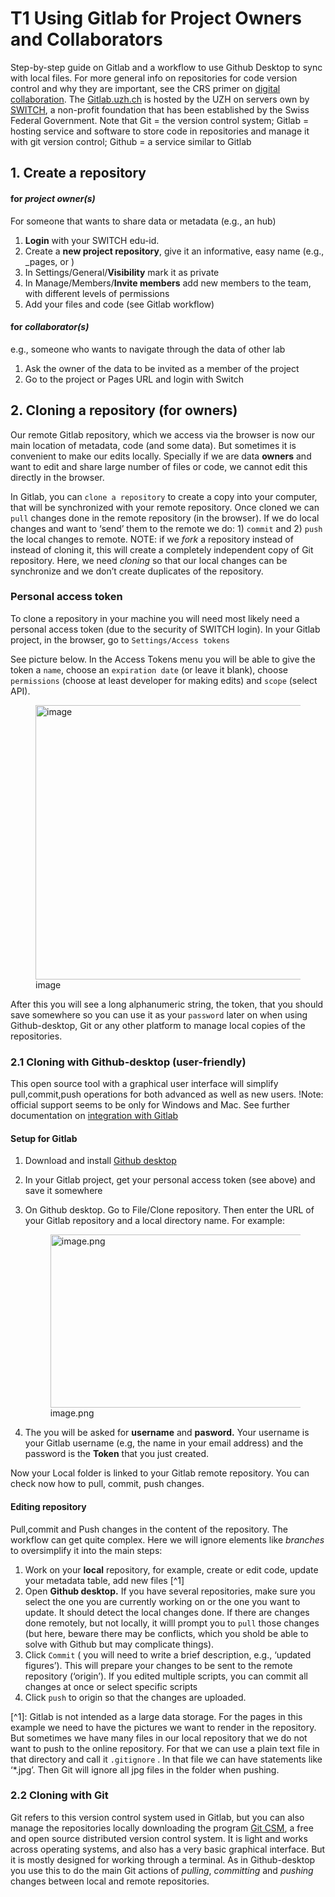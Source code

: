 # T1 Using Gitlab for Project Owners and Collaborators {.unnumbered}

Step-by-step guide on Gitlab and a workflow to use Github Desktop to sync with local files. For more general info on repositories for code version control and why they are important, see the CRS primer on [digital collaboration](https://zenodo.org/record/7716291). The [Gitlab.uzh.ch](https://www.zi.uzh.ch/en/staff/software-elearning/webplatforms/gitlab.html) is hosted by the UZH on servers own by [SWITCH](https://www.switch.ch/de/edu-id/), a non-profit foundation that has been established by the Swiss Federal Government. Note that Git = the version control system; Gitlab = hosting service and software to store code in repositories and manage it with git version control; Github = a service similar to Gitlab

## 1. Create a repository

#### for *project owner(s)*

For someone that wants to share data or metadata (e.g., an hub)

1.  **Login** with your SWITCH edu-id.
2.  Create a **new project repository**, give it an informative, easy name (e.g., \_pages, or )
3.  In Settings/General/**Visibility** mark it as private
4.  In Manage/Members/**Invite members** add new members to the team, with different levels of permissions
5.  Add your files and code (see Gitlab workflow)

#### for *collaborator(s)*

e.g., someone who wants to navigate through the data of other lab

1.  Ask the owner of the data to be invited as a member of the project
2.  Go to the project or Pages URL and login with Switch

## 2. Cloning a repository (for owners)

Our remote Gitlab repository, which we access via the browser is now our main location of metadata, code (and some data). But sometimes it is convenient to make our edits locally. Specially if we are data **owners** and want to edit and share large number of files or code, we cannot edit this directly in the browser.

In Gitlab, you can `clone a repository` to create a copy into your computer, that will be synchronized with your remote repository. Once cloned we can `pull` changes done in the remote repository (in the browser). If we do local changes and want to 'send' them to the remote we do: 1) `commit` and 2) `push` the local changes to remote. NOTE: if we *fork* a repository instead of instead of cloning it, this will create a completely independent copy of Git repository. Here, we need *cloning* so that our local changes can be synchronize and we don't create duplicates of the repository.

### Personal access token

To clone a repository in your machine you will need most likely need a personal access token (due to the security of SWITCH login). In your Gitlab project, in the browser, go to `Settings/Access tokens`

See picture below. In the Access Tokens menu you will be able to give the token a `name`, choose an `expiration date` (or leave it blank), choose `permissions` (choose at least developer for making edits) and `scope` (select API).

![image](uploads/aeef5aff4db2c295384c7ab1f1912c03/image.png){width="610" height="439"}

After this you will see a long alphanumeric string, the token, that you should save somewhere so you can use it as your `password` later on when using Github-desktop, Git or any other platform to manage local copies of the repositories.

### 2.1 Cloning with Github-desktop (user-friendly)

This open source tool with a graphical user interface will simplify pull,commit,push operations for both advanced as well as new users. !Note: official support seems to be only for Windows and Mac. See further documentation on [integration with Gitlab](https://github.com/desktop/desktop/blob/development/docs/integrations/gitlab.md)

#### Setup for Gitlab

1.  Download and install [Github desktop](https://desktop.github.com/)

2.  In your Gitlab project, get your personal access token (see above) and save it somewhere

3.  On Github desktop. Go to File/Clone repository. Then enter the URL of your Gitlab repository and a local directory name. For example:

    ![image.png](uploads/7a0a2bd44e724b5c59f4c4e0ac983573/image.png){width="551" height="277"}

4.  The you will be asked for **username** and **pasword.** Your username is your Gitlab username (e.g, the name in your email address) and the password is the **Token** that you just created.

Now your Local folder is linked to your Gitlab remote repository. You can check now how to pull, commit, push changes.

#### Editing repository

Pull,commit and Push changes in the content of the repository. The workflow can get quite complex. Here we will ignore elements like *branches* to oversimplify it into the main steps:

1.  Work on your **local** repository, for example, create or edit code, update your metadata table, add new files \[\^1\]
2.  Open **Github desktop.** If you have several repositories, make sure you select the one you are currently working on or the one you want to update. It should detect the local changes done. If there are changes done remotely, but not locally, it willl prompt you to `pull` those changes (but here, beware there may be conflicts, which you shold be able to solve with Github but may complicate things).
3.  Click `Commit` ( you will need to write a brief description, e.g., 'updated figures'). This will prepare your changes to be sent to the remote repository ('origin'). If you edited multiple scripts, you can commit all changes at once or select specific scripts
4.  Click `push` to origin so that the changes are uploaded.

\[\^1\]: Gitlab is not intended as a large data storage. For the pages in this example we need to have the pictures we want to render in the repository. But sometimes we have many files in our local repository that we do not want to push to the online repository. For that we can use a plain text file in that directory and call it `.gitignore` . In that file we can have statements like '\*.jpg'. Then Git will ignore all jpg files in the folder when pushing.

### 2.2 Cloning with Git

Git refers to this version control system used in Gitlab, but you can also manage the repositories locally downloading the program [Git CSM](https://git-scm.com/download/win), a free and open source distributed version control system. It is light and works across operating systems, and also has a very basic graphical interface. But it is mostly designed for working through a terminal. As in Github-desktop you use this to do the main Git actions of *pulling*, *committing* and *pushing* changes between local and remote repositories.
